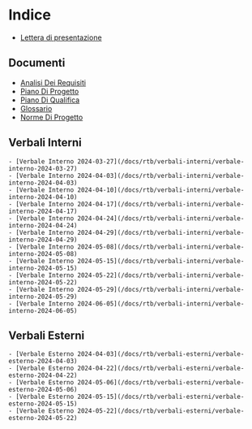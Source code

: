 # Indice

- [Lettera di presentazione](rtb/lettera-di-presentazione)

## Documenti

- [Analisi Dei Requisiti](/docs/rtb/documentazione-esterna/analisi-dei-requisiti)
- [Piano Di Progetto](/docs/rtb/documentazione-esterna/piano-di-progetto)
- [Piano Di Qualifica](/docs/rtb/documentazione-esterna/piano-di-qualifica)
- [Glossario](/docs/rtb/documentazione-interna/glossario)
- [Norme Di Progetto](/docs/rtb/documentazione-interna/norme-di-progetto)

## Verbali Interni

	- [Verbale Interno 2024-03-27](/docs/rtb/verbali-interni/verbale-interno-2024-03-27)
	- [Verbale Interno 2024-04-03](/docs/rtb/verbali-interni/verbale-interno-2024-04-03)
	- [Verbale Interno 2024-04-10](/docs/rtb/verbali-interni/verbale-interno-2024-04-10)
	- [Verbale Interno 2024-04-17](/docs/rtb/verbali-interni/verbale-interno-2024-04-17)
	- [Verbale Interno 2024-04-24](/docs/rtb/verbali-interni/verbale-interno-2024-04-24)
	- [Verbale Interno 2024-04-29](/docs/rtb/verbali-interni/verbale-interno-2024-04-29)
	- [Verbale Interno 2024-05-08](/docs/rtb/verbali-interni/verbale-interno-2024-05-08)
	- [Verbale Interno 2024-05-15](/docs/rtb/verbali-interni/verbale-interno-2024-05-15)
	- [Verbale Interno 2024-05-22](/docs/rtb/verbali-interni/verbale-interno-2024-05-22)
	- [Verbale Interno 2024-05-29](/docs/rtb/verbali-interni/verbale-interno-2024-05-29)
	- [Verbale Interno 2024-06-05](/docs/rtb/verbali-interni/verbale-interno-2024-06-05)

## Verbali Esterni

	- [Verbale Esterno 2024-04-03](/docs/rtb/verbali-esterni/verbale-esterno-2024-04-03)
	- [Verbale Esterno 2024-04-22](/docs/rtb/verbali-esterni/verbale-esterno-2024-04-22)
	- [Verbale Esterno 2024-05-06](/docs/rtb/verbali-esterni/verbale-esterno-2024-05-06)
	- [Verbale Esterno 2024-05-15](/docs/rtb/verbali-esterni/verbale-esterno-2024-05-15)
	- [Verbale Esterno 2024-05-22](/docs/rtb/verbali-esterni/verbale-esterno-2024-05-22)
